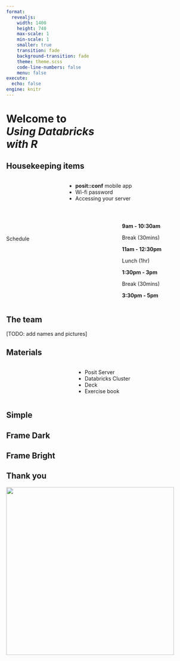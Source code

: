 ```yaml
---
format: 
  revealjs:
    width: 1400
    height: 740
    max-scale: 1
    min-scale: 1
    smaller: true
    transition: fade
    background-transition: fade
    theme: theme.scss
    code-line-numbers: false
    menu: false
execute: 
  echo: false
engine: knitr
---
```


# Welcome to<br/> *Using Databricks<br/> with R* {background-image="assets/background/title-slide-white.png" background-size="1500px" background-color="white"}

## Housekeeping items {background-image="assets/background/slide.png" background-size="1500px" background-color="white"}

:::: {.columns}
::: {.column width="20%"}
:::
::: {.column width="60%"}
:::custom
- **posit::conf** mobile app
- Wi-fi password
- Accessing your server
:::
:::
::::


## {background-image="assets/background/slide.png" background-size="1500px" background-color="white"}
:::: {.columns}
::: {.column width="60%"}
::: schedule1
<br/><br/>
Schedule
:::
:::
::: {.column width="40%"}
::: schedule
**9am - 10:30am**

Break (30mins)

**11am - 12:30pm**

Lunch (1hr)

**1:30pm - 3pm**

Break (30mins)

**3:30pm - 5pm**
:::
:::
::::

## The team {background-image="assets/background/slide.png" background-size="1500px" background-color="white"}

[TODO: add names and pictures]

## Materials {background-image="assets/background/slide.png" background-size="1500px" background-color="white"}

:::: {.columns}
::: {.column width="30%"}
:::
::: {.column width="60%"}
:::custom
- Posit Server
- Databricks Cluster
- Deck
- Exercise book
:::
:::
::::

## Simple {background-image="assets/background/slide.png" background-size="1500px" background-color="white"}

## Frame Dark {background-image="assets/background/slide-frame-dark.png" background-size="1500px" background-color="#2a7070"}

## Frame Bright {background-image="assets/background/slide-frame.png" background-size="1500px" background-color="white"}

## Thank you {background-image="assets/background/thank-you.png" background-size="1500px" background-color="#2a7070"}

![](assets/background/racoon.jpg){.absolute top="210" left="820" width="450"}
